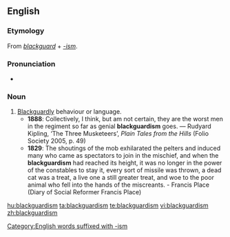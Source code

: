 ==English==

===Etymology===
From ''[[blackguard]]'' + ''[[-ism]]''.

===Pronunciation===
* {{IPA|/ˈblæɡədɪzəm/|lang=en}}

===Noun===
{{en-noun}}

# [[blackguardly|Blackguardly]] behaviour or language.
#* '''1888''': Collectively, I think, but am not certain, they are the worst men in the regiment so far as genial '''blackguardism''' goes.  —  Rudyard Kipling, ‘The Three Musketeers’, ''Plain Tales from the Hills'' (Folio Society 2005, p. 49)
#* '''1829''': The shoutings of the mob exhilarated the pelters and induced many who came as spectators to join in the mischief, and when the '''blackguardism''' had reached its height, it was no longer in the power of the constables to stay it, every sort of missile was thrown, a dead cat was a treat, a live one a still greater treat, and woe to the poor animal who fell into the hands of the miscreants. - Francis Place (Diary of Social Reformer Francis Place)

[[Category:English words suffixed with -ism]]

[[hu:blackguardism]]
[[ta:blackguardism]]
[[te:blackguardism]]
[[vi:blackguardism]]
[[zh:blackguardism]]